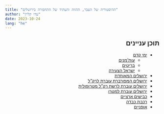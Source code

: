 ```yaml
---
title: "ההיסטוריה של העבר, ההווה והעתיד של התחבורה בירושלים"  
author: "עדו קליין"
date: 2023-10-24
lang: "he"
---
```

  
::: {dir="rtl"}

## תוכן עניינים

- [ימי קדם](ancient_times.qmd)
	- [עות'מנים](ancient_times_ottomans.qmd)
	- [בריטים](ancient_times_british.qmd)
	- [ישראל הצעירה](ancient_times_israel.qmd)
- [ירושלים המאוחדת](jerusalem_unified.qmd)
- [ירושלים המפורברת עוברת לרק"ל](jerusalem_tram_transition.qmd)
- [ירושלים עוברת לרשת רק"ל מטרופולית](jerusalem_tram_network.qmd)
- [ירושלים עוברת למטרו](jerusalem_metro.qmd)
- [כבישים ארציים](national_roads.qmd)
- [רכבת כבדה](heavy_rail.qmd)
- [אופניים](bicycles.qmd)




:::